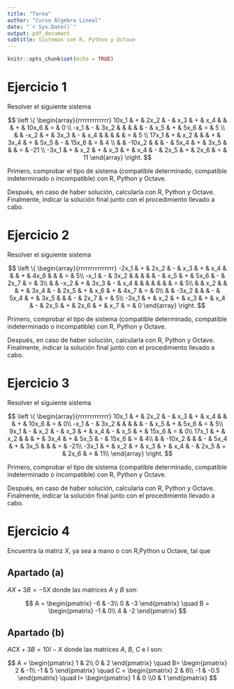 ```yaml
---
title: "Tarea"
author: "Curso Álgebra Lineal"
date: "`r Sys.Date()`"
output: pdf_document
subtitle: Sistemas con R, Python y Octave
---
```


```r
knitr::opts_chunk$set(echo = TRUE)
```


# Ejercicio 1

Resolver el siguiente sistema

$$
\left
  \{
  \begin{array}{rrrrrrrrrrrrr}
    10x_1 & + & 2x_2 & - & x_3 & + & x_4 &  &  & + & 10x_6 & = & 0 \\ 
    -x_1 & - & 3x_2 &  &  &  &  & - & x_5 & + & 5x_6 & = & 5 \\ 
     &  & -x_2 & + & 3x_3 & - & x_4 &  &  &  &  & = & 5 \\ 
    17x_1 & + & x_2 &  &  & + & 3x_4 & + & 5x_5 & - & 15x_6 & = & 4 \\ 
     &  & -10x_2 &  &  & - & 5x_4 & + & 3x_5 &  &  & = & -21 \\ 
    -3x_1 & + & x_2 & + & x_3 & + & x_4 & - & 2x_5 & + & 2x_6 & = & 11
  \end{array}
\right.
$$

Primero, comprobar el tipo de sistema (compatible determinado, compatible indeterminado o incompatible) con R, Python y Octave.

Después, en caso de haber solución, calcularla con R, Python y Octave. Finalmente, indicar la solución final junto con el procedimiento llevado a cabo.

# Ejercicio 2

Resolver el siguiente sistema

$$
\left
  \{
  \begin{array}{rrrrrrrrrrrrrrr}
    -2x_1 & + & 2x_2 & - & x_3 & + & x_4 &  &  & + & 4x_6 &  &  & = & 5\\ 
    -x_1 & - & 3x_2 &  &  &  &  & - & x_5 & + & 5x_6 & - & 2x_7 & = & 3\\ 
     &  & -x_2 & + & 3x_3 & - & x_4 &  &  &  &  &  &  & = & 5\\ 
     &  & x_2 &  &  & + & 3x_4 & - & 2x_5 & + & x_6 & + & 4x_7 & = & 0\\ 
     &  & -3x_2 &  &  & - & 5x_4 & + & 3x_5 &  &  & - & 2x_7 & = & 5\\ 
    -3x_1 & + & x_2 & + & x_3 & + & x_4 & - & 2x_5 & + & 2x_6 & + & x_7 & = & 0
  \end{array}
\right.
$$

Primero, comprobar el tipo de sistema (compatible determinado, compatible indeterminado o incompatible) con R, Python y Octave.

Después, en caso de haber solución, calcularla con R, Python y Octave. Finalmente, indicar la solución final junto con el procedimiento llevado a cabo.

# Ejercicio 3

Resolver el siguiente sistema

$$
\left
  \{
  \begin{array}{rrrrrrrrrrrrr}
    10x_1 & + & 2x_2 & - & x_3 & + & x_4 &  &  & + & 10x_6 & = & 0\\ 
    -x_1 & - & 3x_2 &  &  &  &  & - & x_5 & + & 5x_6 & = & 5\\ 
    9x_1 & - & x_2 & - & x_3 & + & x_4 & - & x_5 & + & 15x_6 & = & 0\\ 
    17x_1 & + & x_2 &  &  & + & 3x_4 & + & 5x_5 & - & 15x_6 & = & 4\\ 
     &  & -10x_2 &  &  & - & 5x_4 & + & 3x_5 &  &  & = & -21\\ 
    -3x_1 & + & x_2 & + & x_3 & + & x_4 & - & 2x_5 & + & 2x_6 & = & 11\\
  \end{array}
\right.
$$

Primero, comprobar el tipo de sistema (compatible determinado, compatible indeterminado o incompatible) con R, Python y Octave.

Después, en caso de haber solución, calcularla con R, Python y Octave. Finalmente, indicar la solución final junto con el procedimiento llevado a cabo.

# Ejercicio 4

Encuentra la matriz $X$, ya sea a mano o con R,Python u Octave, tal que

## Apartado (a)

$AX+3B = -5X$ donde las matrices $A$ y $B$ son: 

$$
A = \begin{pmatrix}
-6  &  -3\\ 
0  &  -3
\end{pmatrix}
\quad B = \begin{pmatrix}
-1  &  0\\ 
4  &  -2
\end{pmatrix}
$$

## Apartado (b)

$ACX+3B = 10I-X$ donde las matrices $A$, $B$, $C$ e $I$ son:

$$
A = 
\begin{pmatrix}
1  &  2\\ 0  &  2
\end{pmatrix}
\quad B= \begin{pmatrix}
2  &  -1\\ -1  &  5
\end{pmatrix}
\quad C = 
\begin{pmatrix}
2  &  6\\ -1  &  -0.5
\end{pmatrix}
\quad I=
\begin{pmatrix}
1  &  0 \\0  &  1
\end{pmatrix}
$$